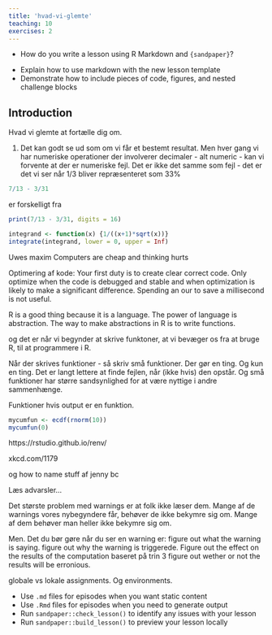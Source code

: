 ```yaml
---
title: 'hvad-vi-glemte'
teaching: 10
exercises: 2
---
```


:::::::::::::::::::::::::::::::::::::: questions 

- How do you write a lesson using R Markdown and `{sandpaper}`?

::::::::::::::::::::::::::::::::::::::::::::::::

::::::::::::::::::::::::::::::::::::: objectives

- Explain how to use markdown with the new lesson template
- Demonstrate how to include pieces of code, figures, and nested challenge blocks

::::::::::::::::::::::::::::::::::::::::::::::::

## Introduction

Hvad vi glemte at fortælle dig om.

1. Det kan godt se ud som om vi får et bestemt resultat. Men hver gang
vi har numeriske operationer der involverer decimaler - alt numeric - kan vi
forvente at der er numeriske fejl. Det er ikke det samme som fejl - det er 
det vi ser når 1/3 bliver repræsenteret som 33%

```r
7/13 - 3/31
```

er forskelligt fra 
```r
print(7/13 - 3/31, digits = 16)
```


```r
integrand <- function(x) {1/((x+1)*sqrt(x))}
integrate(integrand, lower = 0, upper = Inf)

```


Uwes maxim
Computers are cheap and thinking hurts

Optimering af kode:
Your first duty is to create clear correct code.
Only optimize when the code is debugged and stable
and when optimization is likely to make a significant difference. Spending
an our to save a millisecond is not useful.

R is a good thing because it is a language.
The power of language is abstraction.
The way to make abstractions in R is to write functions.

og det er når vi begynder at skrive funktoner, at vi bevæger os fra
at bruge R, til at programmere i R.

Når der skrives funktioner - så skriv små funktioner. Der gør en ting. Og kun
en ting. Det er langt lettere at finde fejlen, når (ikke hvis) den opstår.
Og små funktioner har større sandsynlighed for at være nyttige i andre 
sammenhænge.

Funktioner hvis output er en funktion.

```r
mycumfun <- ecdf(rnorm(10))
mycumfun(0)
```


https://rstudio.github.io/renv/

xkcd.com/1179

og how to name stuff af jenny bc

Læs advarsler...

Det største problem med warnings er at folk ikke læser dem.
Mange af de warnings vores nybegyndere får, behøver de ikke bekymre sig om.
Mange af dem behøver man heller ikke bekymre sig om.

Men. Det du bør gøre når du ser en warning er:
figure out what the warning is saying.
figure out why the warning is triggerede.
Figure out the effect on the results of the computation
baseret på trin 3 figure out wether or not the results will be erronious.

globale vs lokale assignments. Og environments.

::::::::::::::::::::::::::::::::::::: keypoints 

- Use `.md` files for episodes when you want static content
- Use `.Rmd` files for episodes when you need to generate output
- Run `sandpaper::check_lesson()` to identify any issues with your lesson
- Run `sandpaper::build_lesson()` to preview your lesson locally

::::::::::::::::::::::::::::::::::::::::::::::::

